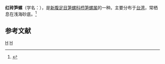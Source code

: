 {{Speciesbox
| taxon = Duplicaria raphanula
| binomial_authority = (Lamarck, 1822)
}}
'''红砖笋螺'''（学名：''{{lang|la|Duplicaria raphanula}}''），是[[新腹足目|新腹足目]][[笋螺科|笋螺科]][[栉笋螺属|栉笋螺属]]的一种。主要分布于[[台湾|台湾]]，常栖息在浅海砂底。<ref>{{cite web|url=http://shell.sinica.edu.tw/chinese/shellbase_detail.php?science_no=1692|title=国际贝库：红砖笋螺|publisher=台湾贝类资料库|accessdate=2009-08-11}}</ref>

== 参考文献 ==
{{reflist}}
{{Taxonbar}}
[[Category:_1822年描述的动物|H]]
[[Category:_栉笋螺属|H]]
